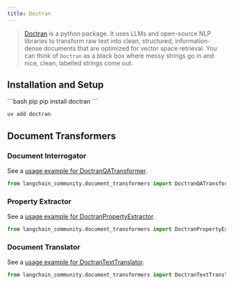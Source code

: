 ```yaml
---
title: Doctran
---
```


>[Doctran](https://github.com/psychic-api/doctran) is a python package. It uses LLMs and open-source
> NLP libraries to transform raw text into clean, structured, information-dense documents
> that are optimized for vector space retrieval. You can think of `Doctran` as a black box where
> messy strings go in and nice, clean, labelled strings come out.


## Installation and Setup

<CodeGroup>
```bash pip
pip install doctran
```

```bash uv
uv add doctran
```
</CodeGroup>

## Document Transformers

### Document Interrogator

See a [usage example for DoctranQATransformer](/oss/python/integrations/document_transformers/doctran_interrogate_document).

```python
from langchain_community.document_transformers import DoctranQATransformer
```
### Property Extractor

See a [usage example for DoctranPropertyExtractor](/oss/python/integrations/document_transformers/doctran_extract_properties).

```python
from langchain_community.document_transformers import DoctranPropertyExtractor
```
### Document Translator

See a [usage example for DoctranTextTranslator](/oss/python/integrations/document_transformers/doctran_translate_document).

```python
from langchain_community.document_transformers import DoctranTextTranslator
```
